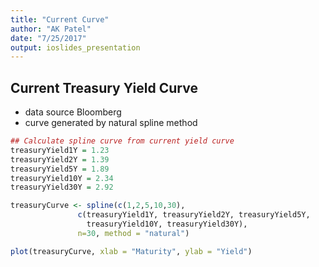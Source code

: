 ```yaml
---
title: "Current Curve"
author: "AK Patel"
date: "7/25/2017"
output: ioslides_presentation
---
```

## Current Treasury Yield Curve
- data source Bloomberg
- curve generated by natural spline method

```r
## Calculate spline curve from current yield curve
treasuryYield1Y = 1.23
treasuryYield2Y = 1.39
treasuryYield5Y = 1.89
treasuryYield10Y = 2.34
treasuryYield30Y = 2.92

treasuryCurve <- spline(c(1,2,5,10,30), 
               c(treasuryYield1Y, treasuryYield2Y, treasuryYield5Y, 
                 treasuryYield10Y, treasuryYield30Y), 
               n=30, method = "natural")

plot(treasuryCurve, xlab = "Maturity", ylab = "Yield")
```

